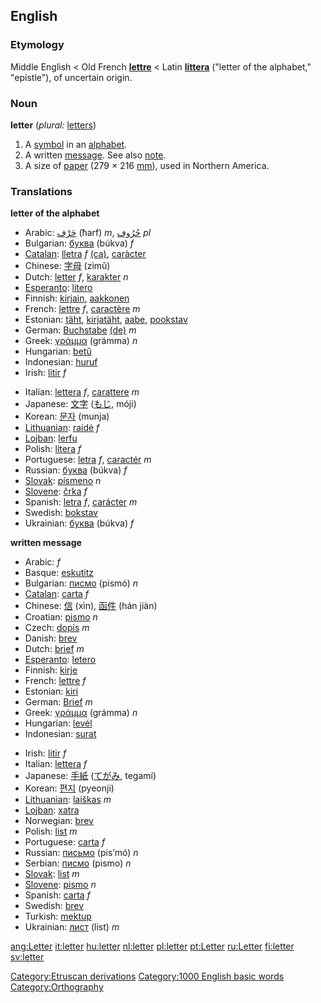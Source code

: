 ==English==

{{rank|alone|body|point|346|letter|become|became|second}}

===Etymology===
Middle English < Old French '''[[lettre]]''' < Latin '''[[littera]]''' ("letter of the alphabet," "epistle"), of uncertain origin.

===Noun===
'''letter'''  (''plural:'' [[letters]])
# A [[symbol]] in an [[alphabet]].
# A written [[message]]. See also [[note]].
# A size of [[paper]] (279 × 216 [[millimetre|mm]]), used in Northern America.

===Translations===
'''letter of the alphabet'''
{{top}}
*Arabic: [[حرف|حَرْف]] (ħarf) ''m'', [[حروف|حُرُوف]] {{IPAchar|(ħurúːf)}} ''pl''
*Bulgarian: [[буква]] (búkva) ''f''
*[[Catalan]]: [[lletra]] ''f'' [[:ca:lletra|(ca)]], [[caràcter]]
*Chinese: [[字母]] (zìmǔ)
*Dutch: [[letter#Dutch|letter]] ''f'', [[karakter]] ''n''
*[[Esperanto]]: [[litero]]
*Finnish: [[kirjain]], [[aakkonen]]
*French: [[lettre]] ''f'', [[caractère]] ''m''
*Estonian: [[täht]], [[kirjatäht]], [[aabe]], [[pookstav]]
*German: [[Buchstabe]] [[:de:Buchstabe|(de)]] ''m''
*Greek: [[γράμμα]] (grámma) ''n''
*Hungarian: [[betű]]
*Indonesian: [[huruf]]
*Irish: [[litir]] ''f''
{{mid}}
*Italian: [[lettera]] ''f'', [[carattere]] ''m''
*Japanese: [[文字]] ([[もじ]], móji)
*Korean: [[문자]] (munja)
*[[Lithuanian]]: [[raidė]] ''f''
*[[Lojban]]: [[lerfu]]
*Polish: [[litera]] ''f''
*Portuguese: [[letra]] ''f'', [[caractér]] ''m''
*Russian: [[буква]] (búkva) ''f''
*[[Slovak]]: [[písmeno]] ''n''
*[[Slovene]]: [[črka]] ''f''
*Spanish: [[letra]] ''f'', [[carácter]] ''m''
*Swedish: [[bokstav]]
*Ukrainian: [[буква]] (búkva) ''f''
{{bottom}}

'''written message'''
{{top}}
*Arabic: {{ARchar|[[رسالة|رِسَالَة]]}} {{IPAchar|(risáːla)}} ''f''
*Basque: [[eskutitz]]
*Bulgarian: [[писмо]] (pismó) ''n''
*[[Catalan]]: [[carta]] ''f''
*Chinese: [[信]] (xìn), [[函件]] (hán jiàn)
*Croatian: [[pismo]] ''n''
*Czech: [[dopis]] ''m''
*Danish: [[brev]]
*Dutch: [[brief]] ''m''
*[[Esperanto]]: [[letero]]
*Finnish: [[kirje]]
*French: [[lettre]] ''f''
*Estonian: [[kiri]]
*German: [[Brief]] ''m''
*Greek: [[γράμμα]] (grámma) ''n''
*Hungarian: [[levél]]
*Indonesian: [[surat]]
{{mid}}
*Irish: [[litir]] ''f''
*Italian: [[lettera]] ''f''
*Japanese: [[手紙]] ([[てがみ]], tegamí)
*Korean: [[편지]] (pyeonji)
*[[Lithuanian]]: [[laiškas]] ''m''
*[[Lojban]]: [[xatra]]
*Norwegian: [[brev]]
*Polish: [[list]] ''m''
*Portuguese: [[carta]] ''f''
*Russian: [[письмо]] (pis’mó) ''n''
*Serbian: [[писмо]] (pismo) ''n''
*[[Slovak]]: [[list]] ''m''
*[[Slovene]]: [[pismo]] ''n''
*Spanish: [[carta]] ''f''
*Swedish: [[brev]]
*Turkish: [[mektup]]
*Ukrainian: [[лист]] (list) ''m''
{{bottom}}

[[Category:Etruscan derivations]]
[[Category:1000 English basic words]]
[[Category:Orthography]]

[[ang:Letter]]
[[it:letter]]
[[hu:letter]]
[[nl:letter]]
[[pl:letter]]
[[pt:Letter]]
[[ru:Letter]]
[[fi:letter]]
[[sv:letter]]